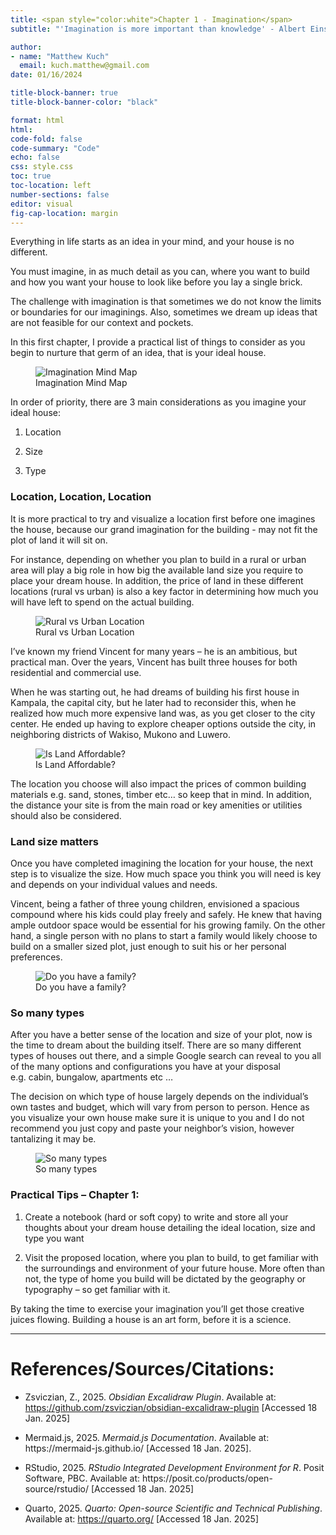 ```yaml
---
title: <span style="color:white">Chapter 1 - Imagination</span>
subtitle: "'Imagination is more important than knowledge' - Albert Einstein"

author: 
- name: "Matthew Kuch"
  email: kuch.matthew@gmail.com
date: 01/16/2024

title-block-banner: true
title-block-banner-color: "black"

format: html
html:
code-fold: false
code-summary: "Code"
echo: false
css: style.css
toc: true
toc-location: left
number-sections: false
editor: visual
fig-cap-location: margin
---
```


Everything in life starts as an idea in your mind, and your house is no different.

You must imagine, in as much detail as you can, where you want to build and how you want your house to look like before you lay a single brick.

The challenge with imagination is that sometimes we do not know the limits or boundaries for our imaginings. Also, sometimes we dream up ideas that are not feasible for our context and pockets.

In this first chapter, I provide a practical list of things to consider as you begin to nurture that germ of an idea, that is your ideal house.

![Imagination Mind Map](assets/Imagination_mindmap_Ch1.jpg)

In order of priority, there are 3 main considerations as you imagine your ideal house:

1.  Location

2.  Size

3.  Type

### Location, Location, Location

It is more practical to try and visualize a location first before one imagines the house, because our grand imagination for the building - may not fit the plot of land it will sit on.

For instance, depending on whether you plan to build in a rural or urban area will play a big role in how big the available land size you require to place your dream house. In addition, the price of land in these different locations (rural vs urban) is also a key factor in determining how much you will have left to spend on the actual building.

![Rural vs Urban Location](assets/RuralVsUrban_Chart_Ch1.jpg)

I’ve known my friend Vincent for many years – he is an ambitious, but practical man. Over the years, Vincent has built three houses for both residential and commercial use.

When he was starting out, he had dreams of building his first house in Kampala, the capital city, but he later had to reconsider this, when he realized how much more expensive land was, as you get closer to the city center. He ended up having to explore cheaper options outside the city, in neighboring districts of Wakiso, Mukono and Luwero.

![Is Land Affordable?](assets/FlowChart_IsLandAffordable.png)

The location you choose will also impact the prices of common building materials e.g. sand, stones, timber etc… so keep that in mind. In addition, the distance your site is from the main road or key amenities or utilities should also be considered.

### Land size matters

Once you have completed imagining the location for your house, the next step is to visualize the size. How much space you think you will need is key and depends on your individual values and needs.

Vincent, being a father of three young children, envisioned a spacious compound where his kids could play freely and safely. He knew that having ample outdoor space would be essential for his growing family. On the other hand, a single person with no plans to start a family would likely choose to build on a smaller sized plot, just enough to suit his or her personal preferences.

![Do you have a family?](assets/DoYouHaveFamily_FlowChart.excalidraw.png)

### So many types

After you have a better sense of the location and size of your plot, now is the time to dream about the building itself. There are so many different types of houses out there, and a simple Google search can reveal to you all of the many options and configurations you have at your disposal e.g. cabin, bungalow, apartments etc …

The decision on which type of house largely depends on the individual’s own tastes and budget, which will vary from person to person. Hence as you visualize your own house make sure it is unique to you and I do not recommend you just copy and paste your neighbor’s vision, however tantalizing it may be.

![So many types](assets/So_many_types_Ch1.jpg)

### Practical Tips – Chapter 1:

1.  Create a notebook (hard or soft copy) to write and store all your thoughts about your dream house detailing the ideal location, size and type you want

2.  Visit the proposed location, where you plan to build, to get familiar with the surroundings and environment of your future house. More often than not, the type of home you build will be dictated by the geography or typography – so get familiar with it.

By taking the time to exercise your imagination you’ll get those creative juices flowing. Building a house is an art form, before it is a science.

------------------------------------------------------------------------

# References/Sources/Citations:

-   Zsviczian, Z., 2025. *Obsidian Excalidraw Plugin*. Available at: <https://github.com/zsviczian/obsidian-excalidraw-plugin> \[Accessed 18 Jan. 2025\]

-   Mermaid.js, 2025. *Mermaid.js Documentation*. Available at: https://mermaid-js.github.io/ \[Accessed 18 Jan. 2025\].

-   RStudio, 2025. *RStudio Integrated Development Environment for R*. Posit Software, PBC. Available at: https://posit.co/products/open-source/rstudio/ \[Accessed 18 Jan. 2025\]

-   Quarto, 2025. *Quarto: Open-source Scientific and Technical Publishing*. Available at: <https://quarto.org/> \[Accessed 18 Jan. 2025\]
